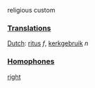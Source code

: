 religious custom

===[[Translation]]s===

[[Dutch]]: [[ritus]] ''f'', [[kerkgebruik]] ''n''

===[[Homophone]]s===

[[right]]